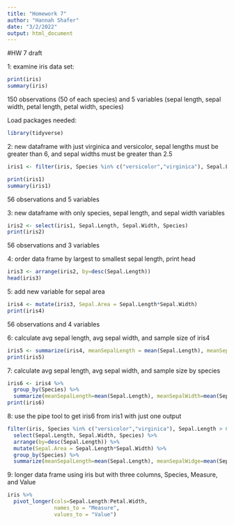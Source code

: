 ```yaml
---
title: "Homework 7"
author: "Hannah Shafer"
date: "3/2/2022"
output: html_document
---
```

#HW 7 draft

1: examine iris data set:
```r
print(iris)
summary(iris)
```
150 observations (50 of each species) and 5 variables (sepal length, sepal width, petal length, petal width, species)

Load packages needed:
```r
library(tidyverse)
```

2: new dataframe with just virginica and versicolor, sepal lengths must be greater than 6, and sepal widths must be greater than 2.5
```r
iris1 <- filter(iris, Species %in% c("versicolor","virginica"), Sepal.Length > 6, Sepal.Width > 2.5)

print(iris1) 
summary(iris1)
```
56 observations and 5 variables

3: new dataframe with only species, sepal length, and sepal width variables
```r
iris2 <- select(iris1, Sepal.Length, Sepal.Width, Species)
print(iris2)
```
56 observations and 3 variables

4: order data frame by largest to smallest sepal length, print head
```r
iris3 <- arrange(iris2, by=desc(Sepal.Length))
head(iris3)
```

5: add new variable for sepal area
```r
iris4 <- mutate(iris3, Sepal.Area = Sepal.Length*Sepal.Width)
print(iris4)
```
56 observations and 4 variables

6: calculate avg sepal length, avg sepal width, and sample size of iris4
```r
iris5 <- summarize(iris4, meanSepalLength = mean(Sepal.Length), meanSepalWidth = mean(Sepal.Width), number=n())
print(iris5)
```

7: calculate avg sepal length, avg sepal width, and sample size by species
```r
iris6 <- iris4 %>%
  group_by(Species) %>%
  summarize(meanSepalLength=mean(Sepal.Length), meanSepalWidth=mean(Sepal.Width), number=n())
print(iris6)
```

8: use the pipe tool to get iris6 from iris1 with just one output
```r
filter(iris, Species %in% c("versicolor","virginica"), Sepal.Length > 6, Sepal.Width > 2.5) %>%
  select(Sepal.Length, Sepal.Width, Species) %>%
  arrange(by=desc(Sepal.Length)) %>%
  mutate(Sepal.Area = Sepal.Length*Sepal.Width) %>%
  group_by(Species) %>%
  summarize(meanSepalLength=mean(Sepal.Length), meanSepalWidge=mean(Sepal.Width), number=n())
```

9: longer data frame using iris but with three columns, Species, Measure, and Value
```r
iris %>%
  pivot_longer(cols=Sepal.Length:Petal.Width,
               names_to = "Measure",
               values_to = "Value")
```
